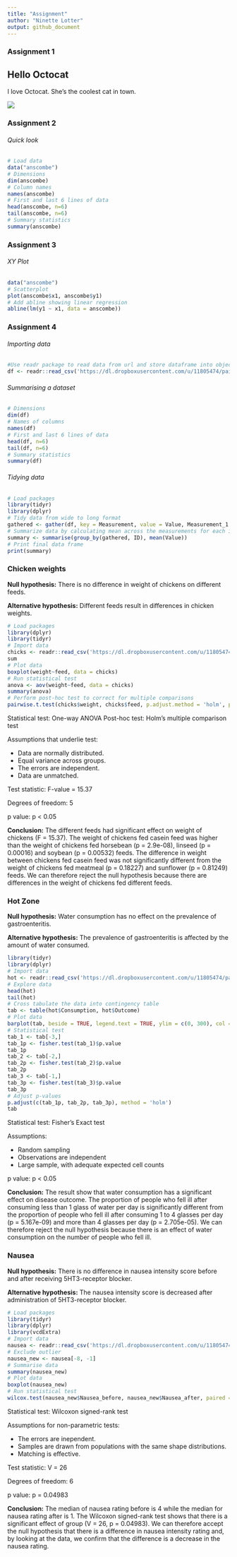 ```yaml
---
title: "Assignment"
author: "Ninette Lotter"
output: github_document
---
```

### Assignment 1

## Hello Octocat

I love Octocat. She's the coolest cat in town.

![](https://dl.dropboxusercontent.com/u/11805474/painblogr/biostats/images/octocat.png)

### Assignment 2

###### Quick look
```r
# Load data
data("anscombe")
# Dimensions
dim(anscombe)
# Column names
names(anscombe)
# First and last 6 lines of data
head(anscombe, n=6)
tail(anscombe, n=6)
# Summary statistics
summary(anscombe)
```

### Assignment 3

###### XY Plot
```r
data("anscombe")
# Scatterplot
plot(anscombe$x1, anscombe$y1)
# Add abline showing linear regression
abline(lm(y1 ~ x1, data = anscombe))
```

### Assignment 4

###### Importing data
```r
#Use readr package to read data from url and store dataframe into object called 'df'.
df <- readr::read_csv('https://dl.dropboxusercontent.com/u/11805474/painblogr/biostats/assignments/analgesic.csv')
```

###### Summarising a dataset
```r
# Dimensions 
dim(df)
# Names of columns
names(df)
# First and last 6 lines of data
head(df, n=6)
tail(df, n=6)
# Summary statistics
summary(df)
```

###### Tidying data
```r
# Load packages
library(tidyr)
library(dplyr)
# Tidy data from wide to long format
gathered <- gather(df, key = Measurement, value = Value, Measurement_1:Measurement_3)
# Summarize data by calculating mean across the measurements for each individual
summary <- summarise(group_by(gathered, ID), mean(Value))
# Print final data frame
print(summary)
```


### Chicken weights

**Null hypothesis:** There is no difference in weight of chickens on different feeds.

**Alternative hypothesis:** Different feeds result in differences in chicken weights.

```r
# Load packages
library(dplyr)
library(tidyr)
# Import data
chicks <- readr::read_csv('https://dl.dropboxusercontent.com/u/11805474/painblogr/biostats/assignments/chick-weights.csv?dl=1')
sum
# Plot data
boxplot(weight~feed, data = chicks)
# Run statistical test
anova <- aov(weight~feed, data = chicks)
summary(anova)
# Perform post-hoc test to correct for multiple comparisons
pairwise.t.test(chicks$weight, chicks$feed, p.adjust.method = 'holm', paired = FALSE)
```
Statistical test: One-way ANOVA
Post-hoc test: Holm's multiple comparison test

Assumptions that underlie test:

* Data are normally distributed.
* Equal variance across groups.
* The errors are independent.
* Data are unmatched.

Test statistic: F-value = 15.37

Degrees of freedom: 5

p value: p < 0.05

**Conclusion:** The different feeds had  significant effect on weight of chickens (F = 15.37). The weight of chickens fed casein feed was higher than the weight of chickens fed horsebean (p = 2.9e-08), linseed (p = 0.00016) and soybean (p = 0.00532) feeds. The difference in weight between chickens fed casein feed was not significantly different from the weight of chickens fed meatmeal (p = 0.18227) and sunflower (p = 0.81249) feeds. We can therefore reject the null hypothesis because there are differences in the weight of chickens fed different feeds.


### Hot Zone

**Null hypothesis:** Water consumption has no effect on the prevalence of gastroenteritis.

**Alternative hypothesis:** The prevalence of gastroenteritis is affected by the amount of water consumed.

```r
library(tidyr)
library(dplyr)
# Import data
hot <- readr::read_csv('https://dl.dropboxusercontent.com/u/11805474/painblogr/biostats/assignments/gastroenteritis.csv?dl=1')
# Explore data
head(hot)
tail(hot)
# Cross tabulate the data into contingency table
tab <- table(hot$Consumption, hot$Outcome)
# Plot data
barplot(tab, beside = TRUE, legend.text = TRUE, ylim = c(0, 300), col = c('aquamarine', 'blueviolet', 'gold'))
# Statistical test
tab_1 <- tab[-3,]
tab_1p <- fisher.test(tab_1)$p.value
tab_1p
tab_2 <- tab[-2,]
tab_2p <- fisher.test(tab_2)$p.value
tab_2p
tab_3 <- tab[-1,]
tab_3p <- fisher.test(tab_3)$p.value
tab_3p
# Adjust p-values 
p.adjust(c(tab_1p, tab_2p, tab_3p), method = 'holm')
tab
```

Statistical test: Fisher's Exact test

Assumptions:

* Random sampling
* Observations are independent
* Large sample, with adequate expected cell counts

p value: p < 0.05

**Conclusion:** The result show that water consumption has a significant effect on disease outcome. The proportion of people who fell ill after consuming less than 1 glass of water per day is significantly different from the proportion of people who fell ill after consuming 1 to 4 glasses per day (p = 5.167e-09) and more than 4 glasses per day (p = 2.705e-05). We can therefore reject the null hypothesis because there is an effect of water consumption on the number of people who fell ill. 


### Nausea

**Null hypothesis:** There is no difference in nausea intensity score before and after receiving 5HT3-receptor blocker.

**Alternative hypothesis:** The nausea intensity score is decreased after administration of 5HT3-receptor blocker.

```r
# Load packages
library(tidyr)
library(dplyr)
library(vcdExtra)
# Import data
nausea <- readr::read_csv('https://dl.dropboxusercontent.com/u/11805474/painblogr/biostats/assignments/nausea.csv?dl=1')
# Exclude outlier
nausea_new <- nausea[-8, -1]
# Summarise data
summary(nausea_new)
# Plot data
boxplot(nausea_new)
# Run statistical test
wilcox.test(nausea_new$Nausea_before, nausea_new$Nausea_after, paired = TRUE)
```

Statistical test: Wilcoxon signed-rank test

Assumptions for non-parametric tests:

* The errors are inependent.
* Samples are drawn from populations with the same shape distributions.
* Matching is effective.

Test statistic: V = 26

Degrees of freedom: 6

p value: p = 0.04983

**Conclusion:** The median of nausea rating before is 4 while the median for nausea rating after is 1. The Wilcoxon signed-rank test shows that there is a significant effect of group (V = 26, p = 0.04983). We can therefore accept the null hypothesis that there is a difference in nausea intensity rating and, by looking at the data, we confirm that the difference is a decrease in the nausea rating.